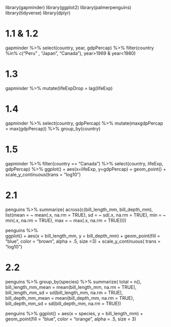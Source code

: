 library(gapminder)
library(ggplot2)
library(palmerpenguins)
library(tidyverse)
library(dplyr)

# 1.1 & 1.2

gapminder %>%
  select(country, year, gdpPercap) %>%
  filter(country %in% c("Peru" , "Japan", "Canada"), year>1969 & year<1980)

# 1.3

gapminder %>%
  mutate(lifeExpDrop = lag(lifeExp)

# 1.4 

gapminder %>%
  select(country, gdpPercap) %>%
  mutate(maxgdpPercap = max(gdpPercap)) %>%
  group_by(country)

# 1.5

gapminder %>%
  filter(country == "Canada") %>%
  select(country, lifeExp, gdpPercap) %>%
  ggplot() + aes(x=lifeExp, y=gdpPercap) + geom_point() +
  scale_y_continuous(trans = "log10")
  
# 2.1

penguins %>%
  summarize(
  across(c(bill_length_mm, bill_depth_mm),
  list(mean = ~ mean(.x, na.rm = TRUE),
      sd = ~ sd(.x, na.rm = TRUE),
      min = ~ min(.x, na.rm = TRUE),
      max = ~ max(.x, na.rm = TRUE))))
      
penguins %>%       
  ggplot() + 
      aes(x = bill_length_mm, y = bill_depth_mm) + 
      geom_point(fill = "blue", color = "brown", alpha = .5, size =3) +
      scale_y_continuous( trans = "log10")

# 2.2

penguins %>%
  group_by(species) %>%
  summarize(
  total = n(),
  bill_length_mm_mean = mean(bill_length_mm, na.rm = TRUE),
  bill_length_mm_sd = sd(bill_length_mm, na.rm = TRUE),
  bill_depth_mm_mean = mean(bill_depth_mm, na.rm = TRUE),
  bill_depth_mm_sd = sd(bill_depth_mm, na.rm = TRUE))

penguins %>%
  ggplot() +
    aes(x = species, y = bill_length_mm) +
    geom_point(fill = "blue", color = "orange", alpha = .5, size = 3)
  
  